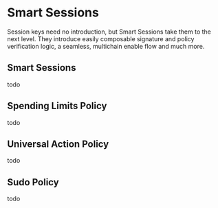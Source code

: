 # Smart Sessions

Session keys need no introduction, but Smart Sessions take them to the next level. They introduce easily composable signature and policy verification logic, a seamless, multichain enable flow and much more.

## Smart Sessions

todo

## Spending Limits Policy

todo

## Universal Action Policy

todo

## Sudo Policy

todo
